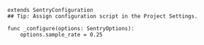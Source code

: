 ```gdscript
extends SentryConfiguration
## Tip: Assign configuration script in the Project Settings.

func _configure(options: SentryOptions):
    options.sample_rate = 0.25
```
